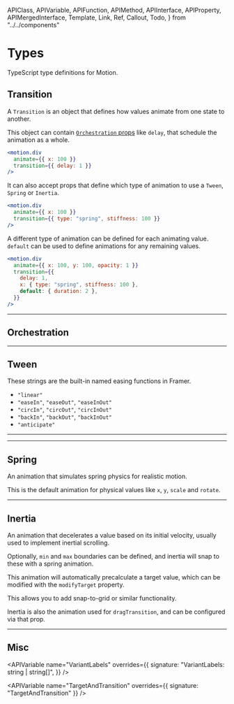 <!-- 👋 Editing this file? Need help? → https://github.com/framer/api-docs/blob/master/CONTRIBUTING.md -->

  APIClass,
  APIVariable,
  APIFunction,
  APIMethod,
  APIInterface,
  APIProperty,
  APIMergedInterface,
  Template,
  Link,
  Ref,
  Callout,
  Todo,
} from "../../components"


# Types

TypeScript type definitions for Motion.

## Transition

A `Transition` is an object that defines how values animate from one state to another.

<div>

This object can contain [`Orchestration` props](#orchestration) like `delay`, that schedule the animation as a whole.

</div>

```jsx
<motion.div
  animate={{ x: 100 }}
  transition={{ delay: 1 }}
/>
```

<div>

It can also accept props that define which type of animation to use a `Tween`, `Spring` or `Inertia`.

</div>

```jsx
<motion.div
  animate={{ x: 100 }}
  transition={{ type: "spring", stiffness: 100 }}
/>
```

<div>

A different type of animation can be defined for each animating value. `default` can be used to define animations for any remaining values.

</div>

```jsx
<motion.div
  animate={{ x: 100, y: 100, opacity: 1 }}
  transition={{
    delay: 1,
    x: { type: "spring", stiffness: 100 },
    default: { duration: 2 },
  }}
/>
```

---

## Orchestration

<APIProperty name="Orchestration.delay" />
<APIProperty name="Orchestration.delayChildren" />
<APIProperty name="Orchestration.staggerChildren" />
<APIProperty name="Orchestration.staggerDirection" />
<APIProperty name="Orchestration.when" />
<APIProperty name="Repeat.repeat" />
<APIProperty name="Repeat.repeatType" />
<APIProperty name="Repeat.repeatDelay" />

---

## Tween

<APIProperty name="Tween.type" />
<APIProperty name="Tween.duration" />
<APIProperty name="Tween.ease" />

<div>
  <p>
    These strings are the built-in named easing functions in
    Framer.
  </p>
</div>

- `"linear"`
- `"easeIn"`, `"easeOut"`, `"easeInOut"`
- `"circIn"`, `"circOut"`, `"circInOut"`
- `"backIn"`, `"backOut"`, `"backInOut"`
- `"anticipate"`

---

<APIProperty name="Tween.from" />
<APIProperty name="Tween.times" />

---

## Spring

An animation that simulates spring physics for realistic motion.

This is the default animation for physical values like `x`, `y`, `scale` and `rotate`.

<APIProperty name="Spring.type" />
<APIProperty name="Spring.damping" />
<APIProperty name="Spring.mass" />
<APIProperty name="Spring.stiffness" />
<APIProperty name="Spring.velocity" />
<APIProperty name="Spring.restSpeed" />
<APIProperty name="Spring.restDelta" />

---

## Inertia

An animation that decelerates a value based on its initial velocity,
usually used to implement inertial scrolling.

Optionally, `min` and `max` boundaries can be defined, and inertia
will snap to these with a spring animation.

This animation will automatically precalculate a target value,
which can be modified with the `modifyTarget` property.

This allows you to add snap-to-grid or similar functionality.

Inertia is also the animation used for `dragTransition`, and can be configured via that prop.

<APIProperty name="Inertia.type" />
<APIProperty name="Inertia.modifyTarget" />
<APIProperty name="Inertia.bounceStiffness" />
<APIProperty name="Inertia.bounceDamping" />
<APIProperty name="Inertia.power" />
<APIProperty name="Inertia.timeConstant" />
<APIProperty name="Inertia.restDelta" />
<APIProperty name="Inertia.min" />
<APIProperty name="Inertia.max" />

---

<APIClass name="AnimationControls" />

## Misc

<APIVariable
  name="VariantLabels"
  overrides={{
    signature: "VariantLabels: string | string[]",
  }}
/>

<APIVariable
  name="TargetAndTransition"
  overrides={{ signature: "TargetAndTransition" }}
/>
